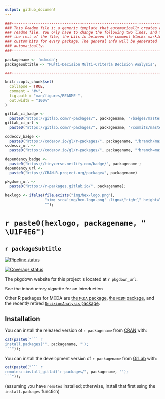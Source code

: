 ```yaml
---
output: github_document
---
```


<!-- README.md is generated from README.Rmd. Please edit that file -->

```r

###-----------------------------------------------------------------------------
### This Readme file is a generic template that automatically creates a minimal
### readme file. You only have to change the following two lines, and then in
### the rest of the file, the bits in between the comment blocks marking the
### custom bits for every package. The general info will be generated
### automatically.
###-----------------------------------------------------------------------------

packagename <- 'mdmcda';
packageSubtitle <- "Multi-Decision Multi-Criteria Decision Analysis";

###-----------------------------------------------------------------------------

knitr::opts_chunk$set(
  collapse = TRUE,
  comment = "#>",
  fig.path = "man/figures/README-",
  out.width = "100%"
)

gitLab_ci_badge <-
  paste0("https://gitlab.com/r-packages/", packagename, "/badges/master/pipeline.svg");
gitLab_ci_url <-
  paste0("https://gitlab.com/r-packages/", packagename, "/commits/master");

codecov_badge <-
  paste0("https://codecov.io/gl/r-packages/", packagename, "/branch/master/graph/badge.svg");
codecov_url <-
  paste0("https://codecov.io/gl/r-packages/", packagename, "?branch=master");

dependency_badge <-
  paste0("https://tinyverse.netlify.com/badge/", packagename);
dependency_url <-
  paste0("https://CRAN.R-project.org/package=", packagename);

pkgdown_url <-
  paste0("https://r-packages.gitlab.io/", packagename);

hexlogo <- ifelse(file.exists("img/hex-logo.png"),
                  "<img src='img/hex-logo.png' align=\"right\" height=\"200\" /> ",
                  "");

```

# `r paste0(hexlogo, packagename, " \U1F4E6")`

## `r packageSubtitle`

<!-- badges: start -->

[![Pipeline status](`r gitLab_ci_badge`)](`r gitLab_ci_url`)

[![Coverage status](`r codecov_badge`)](`r codecov_url`)

<!-- [![Dependency status](`r dependency_badge`)](`r dependency_url`) -->

<!-- badges: end -->

The pkgdown website for this project is located at `r pkgdown_url`.

<!--------------------------------------------->
<!-- Start of a custom bit for every package -->
<!--------------------------------------------->

See the introductory vignette for an introduction.

Other R packages for MCDA are [the `MCDA` package](https://cran.r-project.org/package=MCDA), [the `MCDM` package](https://cran.r-project.org/package=MCDM), and the recently retired [`DecisionAnalysis` package](https://cran.r-project.org/package=DecisionAnalysis).

<!--------------------------------------------->
<!--  End of a custom bit for every package  -->
<!--------------------------------------------->

## Installation

You can install the released version of ``r packagename`` from [CRAN](https://CRAN.R-project.org) with:

```r
cat(paste0("``` r
install.packages('", packagename, "');
```"));
```

You can install the development version of ``r packagename`` from [GitLab](https://gitlab.com) with:

```r
cat(paste0("``` r
remotes::install_gitlab('r-packages/", packagename, "');
```"));
```

(assuming you have `remotes` installed; otherwise, install that first using the `install.packages` function)

<!--------------------------------------------->
<!-- Start of a custom bit for every package -->
<!--------------------------------------------->

<!-- ## References -->

<!-- van Woerkum, C. and Aarts, N. (2012), ‘Accountability: New challenges, new forms’, *Journal of Organizational Transformation & Social Change*, 9, pp. 271–283, \doi{10.1386/jots.9.3.271_1}. -->

<!--------------------------------------------->
<!--  End of a custom bit for every package  -->
<!--------------------------------------------->

